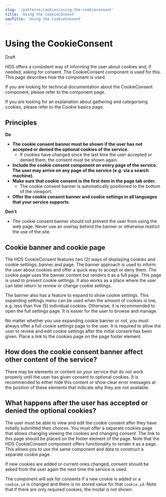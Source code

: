 ```yaml
---
slug: '/patterns/cookies/using-the-cookieconsent'
title: 'Using the CookieConsent'
navTitle: 'Using the CookieConsent'
---
```



# Using the CookieConsent

<StatusLabel variant="rounded" type="error">Draft</StatusLabel>

<LeadParagraph>HDS offers a consistent way of informing the user about cookies and, if needed, asking for consent. The CookieConsent
  component is used for this. This page describes how the component is used.</LeadParagraph>

If you are looking for technical documentation about the CookieConsent component, please refer to <InternalLink href="/components/cookie-consent">the component page.</InternalLink>

If you are looking for an explanation about gathering and categorising cookies, please refer to <InternalLink href="/patterns/cookies/basics">the Cookie basics page.</InternalLink>

## Principles

<div
  class="guideline-do"
  style={{ background: 'var(--color-success-light)', padding: 'var(--spacing-s)', marginBottom: 'var(--spacing-layout-2-xs)', maxWidth: 600 }}
>
  <div class="guideline-do-label" style={{ color: 'var(--color-success)', marginBottom: 'var(--spacing-s)' }}>
    <IconCheck style={{ marginRight: 'var(--spacing-3-xs)', verticalAlign: 'middle' }} size="s" />
    <strong>Do</strong>
  </div>
  <ul style={{ marginBottom: 0 }}>
    <li>
      <strong>
        The cookie consent banner must be shown if the user has not accepted or denied the optional cookies of the
        service.
      </strong>
      <ul style={{ marginTop: 0 }}>
        <li>
          If cookies have changed since the last time the user accepted or denied them, the consent must be shown again.
        </li>
      </ul>
    </li>
    <li>
      <strong>
        Include the cookie consent component on every page of the service. The user may arrive on any page of the
        service (e.g. via a search machine).
      </strong>
    </li>
    <li>
      <strong>Make sure that cookie consent is the first item in the page tab order.</strong>
      <ul style={{ marginTop: 0 }}>
        <li>The cookie consent banner is automatically positioned to the bottom of the viewport.</li>
      </ul>
    </li>
    <li>
      <strong>Offer the cookie consent banner and cookie settings in all languages that your service supports.</strong>
    </li>
  </ul>
</div>

<div
  class="guideline-dont"
  style={{ background: 'var(--color-error-light)', padding: 'var(--spacing-s)', marginBottom: 'var(--spacing-layout-2-xs)', maxWidth: 600 }}
>
  <div class="guideline-dont-label" style={{ color: 'var(--color-error)', marginBottom: 'var(--spacing-s)' }}>
    <IconError style={{ marginRight: 'var(--spacing-3-xs)', verticalAlign: 'middle' }} size="s" />
    <strong>Don't</strong>
  </div>
  <ul style={{ marginBottom: 0 }}>
    <li>
      The cookie consent banner should not prevent the user from using the web page. Never use an overlay behind the
      banner or otherwise restrict the use of the site.
    </li>
  </ul>
</div>

## Cookie banner and cookie page

The HDS CookieConsent features two (2) ways of displaying cookies and cookie settings; banner and page. The banner approach is used to inform the user about cookies and offer a quick way to accept or deny them. The cookie page uses the banner content but renders it as a full page. This page is used to present cookie settings. It also works as a place where the user can later return to review or change cookie settings.

The banner also has a feature to expand to show cookie settings. This expanding settings menu can be used when the amount of cookies is low, e.g. less than five (5) individual cookies. Otherwise, it is recommended to open the full settings page. It is easier for the user to browse and manage.

No matter whether you use expanding cookie banner or not, you must always offer a full cookie settings page to the user. It is required to allow the user to review and edit cookie settings after the initial consent has been given. Place a link to the cookies page on the page footer element.

## How does the cookie consent banner affect other content of the service?

There may be elements or content on your service that do not work properly until the user has given consent to optional cookies. It is recommended to either hide this content or show clear error messages at the position of these elements that indicate why they are not available.

## What happens after the user has accepted or denied the optional cookies?

The user must be able to view and edit the cookie consent after they have initially submitted their choices. You must offer a separate cookies page that allows changing viewing the cookies and changing consent. The link to this page should be placed on the footer element of the page. Note that the HDS CookieConsent component offers functionality to render it as a page. This allows you to use the same component and data to construct a separate cookie page.

If new cookies are added or current ones changed, consent should be asked from the user again the next time the service is used.

The component will ask for consents if a new cookie is added or a `cookie.id` is changed and there is no stored value for that `cookie.id`. Note that if there are only required cookies, the modal is not shown.
